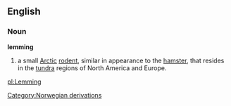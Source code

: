 {{wikipedia}}
== English ==
=== Noun ===
'''lemming'''
# a small [[Arctic]] [[rodent]], similar in appearance to the [[hamster]], that resides in the [[tundra]] regions of North America and Europe. 

[[pl:Lemming]]
[[Category:Norwegian derivations]]